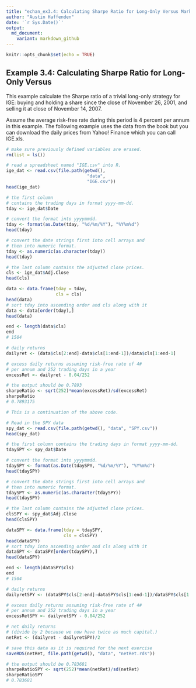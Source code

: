 ```yaml
---
title: "echan_ex3.4: Calculating Sharpe Ratio for Long-Only Versus Market-Neutral Strategies"
author: "Austin Haffenden"
date: '`r Sys.Date()`'
output: 
  md_document:
    variant: markdown_github
---
```


```r
knitr::opts_chunk$set(echo = TRUE)
```

## Example 3.4: Calculating Sharpe Ratio for Long-Only Versus

This example calculate the Sharpe ratio of a trivial long-only strategy for 
IGE: buying and holding a share since the close of November 26, 2001, and 
selling it at close of November 14, 2007. 

Assume the average risk-free rate during this period is 4 percent per annum 
in this example. The following example uses the data from the book but you 
can download the daily prices from Yahoo! Finance which you can call IGE.xls. 

```r
# make sure previously defined variables are erased.
rm(list = ls())

```

```r
# read a spreadsheet named "IGE.csv" into R. 
ige_dat <- read.csv(file.path(getwd(), 
                               "data", 
                               "IGE.csv"))
head(ige_dat)                      

# the first column 
# contains the trading days in format yyyy-mm-dd.
tday <- ige_dat$Date

# convert the format into yyyymmdd.
tday <- format(as.Date(tday, "%d/%m/%Y"), "%Y%m%d")
head(tday)

# convert the date strings first into cell arrays and
# then into numeric format.
tday <- as.numeric(as.character(tday))
head(tday)

# the last column contains the adjusted close prices.
cls <- ige_dat$Adj.Close
head(cls)

data <- data.frame(tday = tday,
                   cls = cls)
head(data)
# sort tday into ascending order and cls along with it
data <- data[order(tday),]
head(data)

end <- length(data$cls)
end
# 1504

# daily returns
dailyret <- (data$cls[2:end]-data$cls[1:end-1])/data$cls[1:end-1]

# excess daily returns assuming risk-free rate of 4#
# per annum and 252 trading days in a year
excessRet <- dailyret - 0.04/252

# the output should be 0.7893
sharpeRatio <- sqrt(252)*mean(excessRet)/sd(excessRet)
sharpeRatio
# 0.7893175
```

```r
# This is a continuation of the above code.

# Read in the SPY data
spy_dat <- read.csv(file.path(getwd(), "data", "SPY.csv"))
head(spy_dat)      

# the first column contains the trading days in format yyyy-mm-dd.
tdaySPY <- spy_dat$Date

# convert the format into yyyymmdd.
tdaySPY <- format(as.Date(tdaySPY, "%d/%m/%Y"), "%Y%m%d")
head(tdaySPY)

# convert the date strings first into cell arrays and
# then into numeric format.
tdaySPY <- as.numeric(as.character(tdaySPY))
head(tdaySPY)

# the last column contains the adjusted close prices.
clsSPY <- spy_dat$Adj.Close
head(clsSPY)

dataSPY <- data.frame(tday = tdaySPY,
                      cls = clsSPY)
head(dataSPY)
# sort tday into ascending order and cls along with it
dataSPY <- dataSPY[order(tdaySPY),]
head(dataSPY)

end <- length(dataSPY$cls)
end
# 1504

# daily returns
dailyretSPY <- (dataSPY$cls[2:end]-dataSPY$cls[1:end-1])/dataSPY$cls[1:end-1]

# excess daily returns assuming risk-free rate of 4#
# per annum and 252 trading days in a year
excessRetSPY <- dailyretSPY - 0.04/252

# net daily returns
# (divide by 2 because we now have twice as much capital.)
netRet <- (dailyret - dailyretSPY)/2

# save this data as it is required for the next exercise
saveRDS(netRet, file.path(getwd(), "data", "netRet.rds"))

# the output should be 0.783681
sharpeRatioSPY <- sqrt(252)*mean(netRet)/sd(netRet)
sharpeRatioSPY
# 0.783681
```
